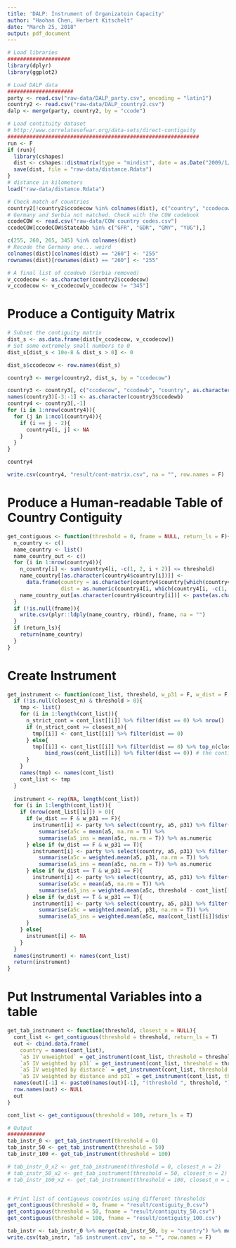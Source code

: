 ```yaml
---
title: 'DALP: Instrument of Organizatoin Capacity'
author: "Haohan Chen, Herbert Kitschelt"
date: "March 25, 2018"
output: pdf_document
---
```


```r
# Load libraries
####################
library(dplyr)
library(ggplot2)

# Load DALP data
#####################
party <- read.csv("raw-data/DALP_party.csv", encoding = "latin1")
country2 <- read.csv("raw-data/DALP_country2.csv")
dalp <- merge(party, country2, by = "ccode")

# Load contituity dataset 
# http://www.correlatesofwar.org/data-sets/direct-contiguity
#############################################################
run <- F
if (run){
  library(cshapes)
  dist <- cshapes::distmatrix(type = "mindist", date = as.Date("2009/1/1"))
  save(dist, file = "raw-data/distance.Rdata")
}
# distance in kilometers
load("raw-data/distance.Rdata") 

# Check match of countries
country2[!country2$ccodecow %in% colnames(dist), c("country", "ccodecow")]
# Germany and Serbia not matched. Check with the COW codebook
ccodeCOW <- read.csv("raw-data/COW country codes.csv")
ccodeCOW[ccodeCOW$StateAbb %in% c("GFR", "GDR", "GMY", "YUG"),]

c(255, 260, 265, 345) %in% colnames(dist)
# Recode the Germany one... weird
colnames(dist)[colnames(dist) == "260"] <- "255"
rownames(dist)[rownames(dist) == "260"] <- "255"

# A final list of ccodewb (Serbia removed)
v_ccodecow <- as.character(country2$ccodecow)
v_ccodecow <- v_ccodecow[v_ccodecow != "345"]
```

# Produce a Contiguity Matrix
```r
# Subset the contiguity matrix
dist_s <- as.data.frame(dist[v_ccodecow, v_ccodecow])
# Set some extremely small numbers to 0
dist_s[dist_s < 10e-8 & dist_s > 0] <- 0

dist_s$ccodecow <- row.names(dist_s)

country3 <- merge(country2, dist_s, by = "ccodecow")

country3 <- country3[, c("ccodecow", "ccodewb", "country", as.character(country3$ccodecow))]
names(country3)[-3:-1] <- as.character(country3$ccodewb)
country4 <- country3[,-1]
for (i in 1:nrow(country4)){
  for (j in 1:ncol(country4)){
    if (i == j - 2){
      country4[i, j] <- NA
    }
  }
}

country4

write.csv(country4, "result/cont-matrix.csv", na = "", row.names = F)
```

# Produce a Human-readable Table of Country Contiguity

```r
get_contiguous <- function(threshold = 0, fname = NULL, return_ls = F){
  n_country <- c()
  name_country <- list()
  name_country_out <- c()
  for (i in 1:nrow(country4)){
    n_country[i] <- sum(country4[i, -c(1, 2, i + 2)] <= threshold)
    name_country[[as.character(country4$country[i])]] <- 
      data.frame(country = as.character(country4$country[which(country4[i, -c(1, 2)] <= threshold)]),
                 dist = as.numeric(country4[i, which(country4[i, -c(1, 2)] <= threshold)+2]))
    name_country_out[as.character(country4$country[i])] <- paste(as.character(country4$country[which(country4[i, -c(1, 2)] == 0)]), collapse = "; ")
  }
  if (!is.null(fname)){
    write.csv(plyr::ldply(name_country, rbind), fname, na = "")
  }
  if (return_ls){
    return(name_country)
  }
}
```

# Create Instrument

```r
get_instrument <- function(cont_list, threshold, w_p31 = F, w_dist = F, closest_n = NULL){
  if (!is.null(closest_n) & threshold > 0){
    tmp <- list()
    for (i in 1:length(cont_list)){
      n_strict_cont = cont_list[[i]] %>% filter(dist == 0) %>% nrow()
      if (n_strict_cont >= closest_n){
        tmp[[i]] <- cont_list[[i]] %>% filter(dist == 0)
      } else{
        tmp[[i]] <- cont_list[[i]] %>% filter(dist == 0) %>% top_n(closest_n - n_strict_cont, -dist) %>% 
            bind_rows(cont_list[[i]] %>% filter(dist == 0)) # the contiguous countries
      }
    }
    names(tmp) <- names(cont_list)
    cont_list <- tmp
  }
  
  instrument <- rep(NA, length(cont_list))
  for (i in 1:length(cont_list)){
    if (nrow(cont_list[[i]]) > 0){
      if (w_dist == F & w_p31 == F){
        instrument[i] <- party %>% select(country, a5, p31) %>% filter(country %in% cont_list[[i]]$country) %>% group_by(country) %>%
          summarise(a5c = mean(a5, na.rm = T)) %>% 
          summarise(a5_ins = mean(a5c, na.rm = T)) %>% as.numeric
      } else if (w_dist == F & w_p31 == T){
        instrument[i] <- party %>% select(country, a5, p31) %>% filter(country %in% cont_list[[i]]$country) %>% group_by(country) %>%
          summarise(a5c = weighted.mean(a5, p31, na.rm = T)) %>% 
          summarise(a5_ins = mean(a5c, na.rm = T)) %>% as.numeric
      } else if (w_dist == T & w_p31 == F){
        instrument[i] <- party %>% select(country, a5, p31) %>% filter(country %in% cont_list[[i]]$country) %>% group_by(country) %>%
          summarise(a5c = mean(a5, na.rm = T)) %>% 
          summarise(a5_ins = weighted.mean(a5c, threshold - cont_list[[i]]$dist, na.rm = T)) %>% as.numeric
      } else if (w_dist == T & w_p31 == T){
        instrument[i] <- party %>% select(country, a5, p31) %>% filter(country %in% cont_list[[i]]$country) %>% group_by(country) %>%
          summarise(a5c = weighted.mean(a5, p31, na.rm = T)) %>%
          summarise(a5_ins = weighted.mean(a5c, max(cont_list[[i]]$dist) - cont_list[[i]]$dist + 0.1, na.rm = T)) %>% as.numeric
      }
    } else{
      instrument[i] <- NA
    }
  }
  names(instrument) <- names(cont_list)
  return(instrument)
}
```

# Put Instrumental Variables into a table

```r
get_tab_instrument <- function(threshold, closest_n = NULL){
  cont_list <- get_contiguous(threshold = threshold, return_ls = T)
  out <- cbind.data.frame(
    country = names(cont_list),
    `a5 IV unweighted` = get_instrument(cont_list, threshold = threshold, w_dist = F, w_p31 = F, closest_n = closest_n),
    `a5 IV weighted by p31` = get_instrument(cont_list, threshold = threshold, w_dist = F, w_p31 = T, closest_n = closest_n),
    `a5 IV weighted by distance` = get_instrument(cont_list, threshold = threshold, w_dist = T, w_p31 = F, closest_n = closest_n),
    `a5 IV weighted by distance and p31` = get_instrument(cont_list, threshold = threshold, w_dist = T, w_p31 = T, closest_n = closest_n))
  names(out)[-1] <- paste0(names(out)[-1], "(threshold ", threshold, ")")
  row.names(out) <- NULL
  out
}

cont_list <- get_contiguous(threshold = 100, return_ls = T)

# Output
############
tab_instr_0 <- get_tab_instrument(threshold = 0)
tab_instr_50 <- get_tab_instrument(threshold = 50)
tab_instr_100 <- get_tab_instrument(threshold = 100)

# tab_instr_0_x2 <- get_tab_instrument(threshold = 0, closest_n = 2)
# tab_instr_50_x2 <- get_tab_instrument(threshold = 50, closest_n = 2)
# tab_instr_100_x2 <- get_tab_instrument(threshold = 100, closest_n = 2)


# Print list of contiguous countries using different thresholds
get_contiguous(threshold = 0, fname = "result/contiguity_0.csv")
get_contiguous(threshold = 50, fname = "result/contiguity_50.csv")
get_contiguous(threshold = 100, fname = "result/contiguity_100.csv")

tab_instr <- tab_instr_0 %>% merge(tab_instr_50, by = "country") %>% merge(tab_instr_100, by = "country")
write.csv(tab_instr, "a5 instrument.csv", na = "", row.names = F)

```